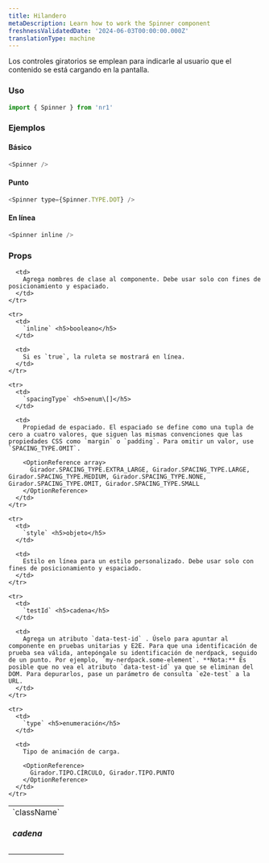 ```yaml
---
title: Hilandero
metaDescription: Learn how to work the Spinner component
freshnessValidatedDate: '2024-06-03T00:00:00.000Z'
translationType: machine
---
```


Los controles giratorios se emplean para indicarle al usuario que el contenido se está cargando en la pantalla.

### Uso

```js
import { Spinner } from 'nr1'
```

### Ejemplos

#### Básico

```js
<Spinner />
```

#### Punto

```js
<Spinner type={Spinner.TYPE.DOT} />
```

#### En línea

```js
<Spinner inline />
```

### Props

<table>
  <tbody>
    <tr>
      <td>
        `className` <h5>cadena</h5>
      </td>

      <td>
        Agrega nombres de clase al componente. Debe usar solo con fines de posicionamiento y espaciado.
      </td>
    </tr>

    <tr>
      <td>
        `inline` <h5>booleano</h5>
      </td>

      <td>
        Si es `true`, la ruleta se mostrará en línea.
      </td>
    </tr>

    <tr>
      <td>
        `spacingType` <h5>enum\[]</h5>
      </td>

      <td>
        Propiedad de espaciado. El espaciado se define como una tupla de cero a cuatro valores, que siguen las mismas convenciones que las propiedades CSS como `margin` o `padding`. Para omitir un valor, use `SPACING_TYPE.OMIT`.

        <OptionReference array>
          Girador.SPACING_TYPE.EXTRA_LARGE, Girador.SPACING_TYPE.LARGE, Girador.SPACING_TYPE.MEDIUM, Girador.SPACING_TYPE.NONE, Girador.SPACING_TYPE.OMIT, Girador.SPACING_TYPE.SMALL
        </OptionReference>
      </td>
    </tr>

    <tr>
      <td>
        `style` <h5>objeto</h5>
      </td>

      <td>
        Estilo en línea para un estilo personalizado. Debe usar solo con fines de posicionamiento y espaciado.
      </td>
    </tr>

    <tr>
      <td>
        `testId` <h5>cadena</h5>
      </td>

      <td>
        Agrega un atributo `data-test-id` . Úselo para apuntar al componente en pruebas unitarias y E2E. Para que una identificación de prueba sea válida, antepóngale su identificación de nerdpack, seguido de un punto. Por ejemplo, `my-nerdpack.some-element`. **Nota:** Es posible que no vea el atributo `data-test-id` ya que se eliminan del DOM. Para depurarlos, pase un parámetro de consulta `e2e-test` a la URL.
      </td>
    </tr>

    <tr>
      <td>
        `type` <h5>enumeración</h5>
      </td>

      <td>
        Tipo de animación de carga.

        <OptionReference>
          Girador.TIPO.CÍRCULO, Girador.TIPO.PUNTO
        </OptionReference>
      </td>
    </tr>
  </tbody>
</table>